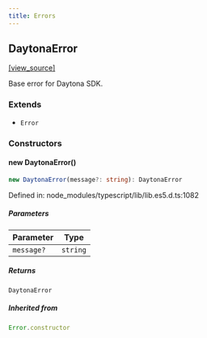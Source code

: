 ```yaml
---
title: Errors
---
```


## DaytonaError

[[view_source]](https://github.com/MDzaja/sdk/blob/dd9532596a339882e2272f36b7b78ee1903debe2/packages/typescript/src/errors/DaytonaError.ts#L8)

Base error for Daytona SDK.

### Extends

- `Error`

### Constructors

#### new DaytonaError()

```ts
new DaytonaError(message?: string): DaytonaError
```

Defined in: node\_modules/typescript/lib/lib.es5.d.ts:1082

##### Parameters

| Parameter | Type |
| ------ | ------ |
| `message?` | `string` |

##### Returns

`DaytonaError`

##### Inherited from

```ts
Error.constructor
```

